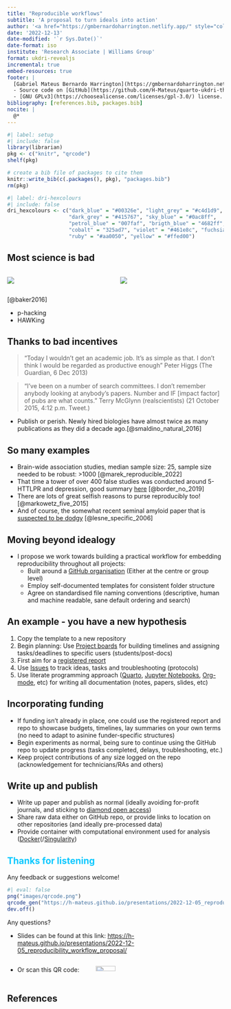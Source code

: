 ```yaml
---
title: "Reproducible workflows"
subtitle: 'A proposal to turn ideals into action'
author: '<a href="https://gmbernardoharrington.netlify.app/" style="color: #fa2d6e">Gabriel Mateus Bernardo Harrington</a>'
date: '2022-12-13'
date-modified: '`r Sys.Date()`'
date-format: iso
institute: 'Research Associate | Williams Group'
format: ukdri-revealjs
incremental: true
embed-resources: true
footer: |
  [Gabriel Mateus Bernardo Harrington](https://gmbernardoharrington.netlify.app/) 
  - Source code on [GitHub](https://github.com/H-Mateus/quarto-ukdri-theme)
  - [GNU GPLv3](https://choosealicense.com/licenses/gpl-3.0/) license.
bibliography: [references.bib, packages.bib]
nocite: |
  @*
---
```


```r
#| label: setup
#| include: false
library(librarian)
pkg <- c("knitr", "qrcode")
shelf(pkg)

# create a bib file of packages to cite them
knitr::write_bib(c(.packages(), pkg), "packages.bib")
rm(pkg)
```

```r
#| label: dri-hexcolours
#| include: false
dri_hexcolours <- c("dark_blue" = "#00326e", "light_grey" = "#c4d1d9",
                    "dark_grey" = "#415767", "sky_blue" = "#0ac8ff",
                    "petrol_blue" = "007faf", "brigth_blue" = "4682ff",
                    "cobalt" = "325ad7", "violet" = "#461e8c", "fuchsia" = "#fa2d6e",
                    "ruby" = "#aa0050", "yellow" = "#ffed00")
```

## Most science is bad

::: columns
::: column
[![](images/41586_2016_BF533452a_Figf_HTML.webp)](https://www.nature.com/articles/533452a)
:::

::: column
[![](images/factors_contributing_to_poor_research.webp)](https://www.nature.com/articles/533452a)
:::
:::

::: footer
[@baker2016]
:::

::: notes
-   p-hacking
-   HAWKing
:::

## Thanks to bad incentives

> "Today I wouldn't get an academic job. It's as simple as that. I don't think I would be regarded as productive enough" Peter Higgs (The Guardian, 6 Dec 2013)

> "I've been on a number of search committees. I don't remember anybody looking at anybody's papers. Number and IF \[impact factor\] of pubs are what counts." Terry McGlynn (realscientists) (21 October 2015, 4:12 p.m. Tweet.)

::: notes
-   Publish or perish. Newly hired biologies have almost twice as many publications as they did a decade ago.[@smaldino_natural_2016]
:::

## So many examples

-   Brain-wide association studies, median sample size: 25, sample size needed to be robust: \>1000 [@marek_reproducible_2022]
-   That time a tower of over 400 false studies was conducted around 5-HTTLPR and depression, good summary [here](https://slatestarcodex.com/2019/05/07/5-httlpr-a-pointed-review/) [@border_no_2019]
-   There are lots of great selfish reasons to purse reproducibly too! [@markowetz_five_2015]
-   And of course, the somewhat recent seminal amyloid paper that is [suspected to be dodgy](https://www.theguardian.com/society/2022/jul/23/alzheimers-study-fraudulent) [@lesne_specific_2006]

## Moving beyond idealogy

-   I propose we work towards building a practical workflow for embedding reproducibility throughout all projects:
    -   Built around a [GitHub organisation](https://docs.github.com/en/organizations/collaborating-with-groups-in-organizations/about-organizations) (Either at the centre or group level)
    -   Employ self-documented templates for consistent folder structure
    -   Agree on standardised file naming conventions (descriptive, human and machine readable, sane default ordering and search)

## An example - you have a new hypothesis

1.  Copy the template to a new repository
2.  Begin planning: Use [Project boards](https://docs.github.com/en/issues/planning-and-tracking-with-projects/learning-about-projects/about-projects) for building timelines and assigning tasks/deadlines to specific users (students/post-docs)
3.  First aim for a [registered report](https://peercommunityin.org/2020/01/15/submit-your-preregistration-to-peer-community-in-for-peer-review/)
4.  Use [Issues](https://docs.github.com/en/issues/tracking-your-work-with-issues/about-issues) to track ideas, tasks and troubleshooting (protocols)
5.  Use literate programming approach ([Quarto](https://quarto.org/), [Jupyter Notebooks](https://jupyter.org/), [Org-mode](https://orgmode.org/), etc) for writing all documentation (notes, papers, slides, etc)

## Incorporating funding

-   If funding isn't already in place, one could use the registered report and repo to showcase budgets, timelines, lay summaries on your own terms (no need to adapt to asinine funder-specific structures)
-   Begin experiments as normal, being sure to continue using the GitHub repo to update progress (tasks completed, delays, troubleshooting, etc.)
-   Keep project contributions of any size logged on the repo (acknowledgement for technicians/RAs and others)

## Write up and publish

-   Write up paper and publish as normal (ideally avoiding for-profit journals, and sticking to [diamond open access](https://en.wikipedia.org/wiki/Diamond_open_access))
-   Share raw data either on GitHub repo, or provide links to location on other repositories (and ideally pre-processed data)
-   Provide container with computational environment used for analysis ([Docker](https://www.docker.com/)(/[Singularity](https://docs.sylabs.io/guides/latest/user-guide/))

<!-- define the final slide  -->

## Thanks for listening {.final-slide background-image="_extensions/H-Mateus/ukdri/title_background.png" style="color: #0ac8ff;"}

Any feedback or suggestions welcome!

```r
#| eval: false
png("images/qrcode.png")
qrcode_gen("https://h-mateus.github.io/presentations/2022-12-05_reproducibility_workflow_proposal/")
dev.off()
```

Any questions?

-   Slides can be found at this link: <https://h-mateus.github.io/presentations/2022-12-05_reproducibility_workflow_proposal/>

::: columns
::: {.column width="40%"}
-   Or scan this QR code:
:::

::: {.column width="40%"}
![](images/qrcode.png){width="50%"}
:::

::: {.column width="20%"}
:::
:::

::: footer
:::

<!--Use the following to add further logos to the title/final slide-->

<!--Adjust sizing in the CSS file-->

::: title-logo-1
:::

::: title-logo-2
:::

## References {.scrollable}
